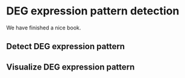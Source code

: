 # DEG expression pattern detection

We have finished a nice book.

## Detect DEG expression pattern


## Visualize DEG expression pattern
